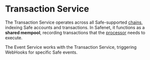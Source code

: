# Transaction Service

The Transaction Service operates across all Safe-supported [chains](../chains.mdx), indexing Safe accounts and transactions. 
In Safenet, it functions as a **shared mempool**, recording transactions that the [processor](./processor.mdx) needs to execute.

The Event Service works with the Transaction Service, triggering WebHooks for specific Safe events.